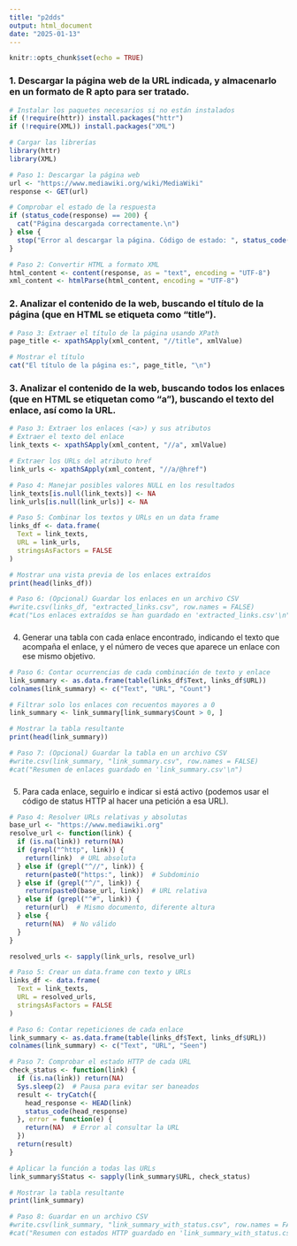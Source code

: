 ```yaml
---
title: "p2dds"
output: html_document
date: "2025-01-13"
---
```


```r
knitr::opts_chunk$set(echo = TRUE)
```

### 1. Descargar la página web de la URL indicada, y almacenarlo en un formato de R apto para ser tratado.

```r
# Instalar los paquetes necesarios si no están instalados
if (!require(httr)) install.packages("httr")
if (!require(XML)) install.packages("XML")

# Cargar las librerías
library(httr)
library(XML)

# Paso 1: Descargar la página web
url <- "https://www.mediawiki.org/wiki/MediaWiki"
response <- GET(url)

# Comprobar el estado de la respuesta
if (status_code(response) == 200) {
  cat("Página descargada correctamente.\n")
} else {
  stop("Error al descargar la página. Código de estado: ", status_code(response))
}

# Paso 2: Convertir HTML a formato XML
html_content <- content(response, as = "text", encoding = "UTF-8")
xml_content <- htmlParse(html_content, encoding = "UTF-8")
```

### 2. Analizar el contenido de la web, buscando el título de la página (que en HTML se etiqueta como “title”).

```r
# Paso 3: Extraer el título de la página usando XPath
page_title <- xpathSApply(xml_content, "//title", xmlValue)

# Mostrar el título
cat("El título de la página es:", page_title, "\n")
```

### 3. Analizar el contenido de la web, buscando todos los enlaces (que en HTML se etiquetan como “a”), buscando el texto del enlace, así como la URL.

```r
# Paso 3: Extraer los enlaces (<a>) y sus atributos
# Extraer el texto del enlace
link_texts <- xpathSApply(xml_content, "//a", xmlValue)

# Extraer los URLs del atributo href
link_urls <- xpathSApply(xml_content, "//a/@href")

# Paso 4: Manejar posibles valores NULL en los resultados
link_texts[is.null(link_texts)] <- NA
link_urls[is.null(link_urls)] <- NA

# Paso 5: Combinar los textos y URLs en un data frame
links_df <- data.frame(
  Text = link_texts,
  URL = link_urls,
  stringsAsFactors = FALSE
)

# Mostrar una vista previa de los enlaces extraídos
print(head(links_df))

# Paso 6: (Opcional) Guardar los enlaces en un archivo CSV
#write.csv(links_df, "extracted_links.csv", row.names = FALSE)
#cat("Los enlaces extraídos se han guardado en 'extracted_links.csv'\n")
```

### 
4. Generar una tabla con cada enlace encontrado, indicando el texto que acompaña el enlace, y el número de veces que aparece un enlace con ese mismo objetivo.

```r
# Paso 6: Contar ocurrencias de cada combinación de texto y enlace
link_summary <- as.data.frame(table(links_df$Text, links_df$URL))
colnames(link_summary) <- c("Text", "URL", "Count")

# Filtrar solo los enlaces con recuentos mayores a 0
link_summary <- link_summary[link_summary$Count > 0, ]

# Mostrar la tabla resultante
print(head(link_summary))

# Paso 7: (Opcional) Guardar la tabla en un archivo CSV
#write.csv(link_summary, "link_summary.csv", row.names = FALSE)
#cat("Resumen de enlaces guardado en 'link_summary.csv'\n")
```

### 
5. Para cada enlace, seguirlo e indicar si está activo (podemos usar el código de status HTTP al hacer una petición a esa URL).

```r
# Paso 4: Resolver URLs relativas y absolutas
base_url <- "https://www.mediawiki.org"
resolve_url <- function(link) {
  if (is.na(link)) return(NA)
  if (grepl("^http", link)) {
    return(link)  # URL absoluta
  } else if (grepl("^//", link)) {
    return(paste0("https:", link))  # Subdominio
  } else if (grepl("^/", link)) {
    return(paste0(base_url, link))  # URL relativa
  } else if (grepl("^#", link)) {
    return(url)  # Mismo documento, diferente altura
  } else {
    return(NA)  # No válido
  }
}

resolved_urls <- sapply(link_urls, resolve_url)

# Paso 5: Crear un data.frame con texto y URLs
links_df <- data.frame(
  Text = link_texts,
  URL = resolved_urls,
  stringsAsFactors = FALSE
)

# Paso 6: Contar repeticiones de cada enlace
link_summary <- as.data.frame(table(links_df$Text, links_df$URL))
colnames(link_summary) <- c("Text", "URL", "Seen")

# Paso 7: Comprobar el estado HTTP de cada URL
check_status <- function(link) {
  if (is.na(link)) return(NA)
  Sys.sleep(2)  # Pausa para evitar ser baneados
  result <- tryCatch({
    head_response <- HEAD(link)
    status_code(head_response)
  }, error = function(e) {
    return(NA)  # Error al consultar la URL
  })
  return(result)
}

# Aplicar la función a todas las URLs
link_summary$Status <- sapply(link_summary$URL, check_status)

# Mostrar la tabla resultante
print(link_summary)

# Paso 8: Guardar en un archivo CSV
#write.csv(link_summary, "link_summary_with_status.csv", row.names = FALSE)
#cat("Resumen con estados HTTP guardado en 'link_summary_with_status.csv'\n")

```
